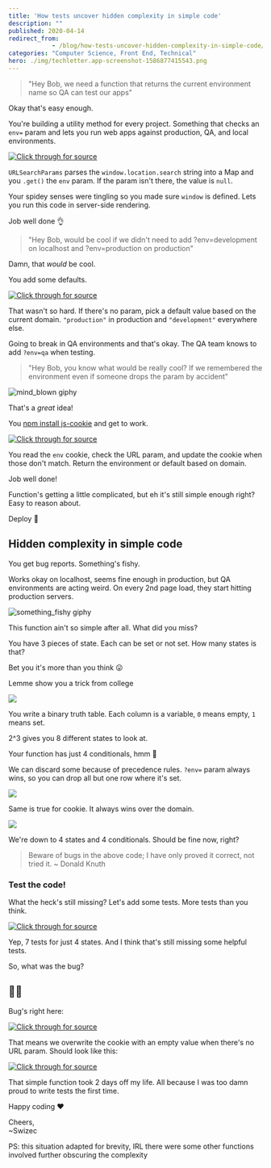 ```yaml
---
title: 'How tests uncover hidden complexity in simple code'
description: ""
published: 2020-04-14
redirect_from: 
            - /blog/how-tests-uncover-hidden-complexity-in-simple-code/swizec/9371
categories: "Computer Science, Front End, Technical"
hero: ./img/techletter.app-screenshot-1586877415543.png
---
```


> "Hey Bob, we need a function that returns the current environment name so QA can test our apps"

Okay that's easy enough.

You're building a utility method for every project. Something that checks an `env=` param and lets you run web apps against production, QA, and local environments.

[![Click through for source](./img/techletter.app-screenshot-1586877415543.png)](https://carbon.now.sh/?bg=rgba(255,255,255,1)&t=seti&l=typescript&ds=true&wc=true&wa=true&pv=48px&ph=32px&ln=false&code=class%20EnvironmentHelper%20%7B%0A%20%20%20%20get%20currentEnvironment()%3A%20string%20%7C%20null%20%7B%0A%20%20%20%20%20%20%20%20%09let%20env%20%3D%20null%3B%0A%20%20%20%20%20%20%20%20if%20(typeof%20window%20!%3D%3D%20%22undefined%22)%20%7B%0A%20%20%20%20%20%20%20%20%20%20%20%20env%20%3D%0A%20%20%20%20%20%20%20%20%20%20%20%20%20%20%20%20new%20URLSearchParams(window.location.search).get(%22env%22)%3B%0A%20%20%20%20%20%20%20%20%7D%0A%0A%20%20%20%20%20%20%20%20return%20env%3B%0A%20%20%20%20%7D)

`URLSearchParams` parses the `window.location.search` string into a Map and you `.get()` the `env` param. If the param isn't there, the value is `null`.

Your spidey senses were tingling so you made sure `window` is defined. Lets you run this code in server-side rendering.

Job well done 👌

> "Hey Bob, would be cool if we didn't need to add ?env=development on localhost and ?env=production on production"

Damn, that _would_ be cool.

You add some defaults.

[![Click through for source](./img/techletter.app-screenshot-1586877415495.png)](https://carbon.now.sh/?bg=rgba(255,255,255,1)&t=seti&l=typescript&ds=true&wc=true&wa=true&pv=48px&ph=32px&ln=false&code=class%20EnvironmentHelper%20%7B%0A%20%20%20%20private%20get%20defaultEnvironment()%20%7B%0A%20%20%20%20%20%20%20%20return%20window.location.hostname.endsWith(%22company.com%22)%0A%20%20%20%20%20%20%20%20%20%20%20%20%3F%20%22production%22%0A%20%20%20%20%20%20%20%20%20%20%20%20%3A%20%22development%22%3B%0A%20%20%20%20%7D%0A%20%20%20%20%0A%20%20%20%20get%20currentEnvironment()%3A%20string%20%7B%0A%20%20%20%20%20%20%20%20%09let%20env%20%3D%20null%3B%0A%20%20%20%20%20%20%20%20if%20(typeof%20window%20!%3D%3D%20%22undefined%22)%20%7B%0A%20%20%20%20%20%20%20%20%20%20%20%20env%20%3D%0A%20%20%20%20%20%20%20%20%20%20%20%20%20%20%20%20new%20URLSearchParams(window.location.search).get(%22env%22)%3B%0A%20%20%20%20%20%20%20%20%7D%0A%0A%20%20%20%20%20%20%20%20return%20env%20%7C%7C%20this.defaultEnvironment%3B%0A%20%20%20%20%7D)

That wasn't so hard. If there's no param, pick a default value based on the current domain. `"production"` in production and `"development"` everywhere else.

Going to break in QA environments and that's okay. The QA team knows to add `?env=qa` when testing.

> "Hey Bob, you know what would be really cool? If we remembered the environment even if someone drops the param by accident"

![mind_blown giphy](./img/media-xT0xeJpnrWC4XWblEk-giphy-downsized-medium.gif)

That's a _great_ idea!

You [npm install js-cookie](https://www.npmjs.com/package/js-cookie) and get to work.

[![Click through for source](./img/techletter.app-screenshot-1586877415484.png)](https://carbon.now.sh/?bg=rgba(255,255,255,1)&t=seti&l=typescript&ds=true&wc=true&wa=true&pv=48px&ph=32px&ln=false&code=import%20Cookies%20from%20%22js-cookie%22%3B%0A%0Aclass%20EnvironmentHelper%20%7B%0A%20%20%20%20private%20get%20defaultEnvironment()%20%7B%0A%20%20%20%20%20%20%20%20return%20window.location.hostname.endsWith(%22company.com%22)%0A%20%20%20%20%20%20%20%20%20%20%20%20%3F%20%22production%22%0A%20%20%20%20%20%20%20%20%20%20%20%20%3A%20%22development%22%3B%0A%20%20%20%20%7D%0A%20%20%20%20%0A%20%20%20%20get%20currentEnvironment()%3A%20string%20%7B%0A%20%20%20%20%20%20%20%20%09let%20env%20%3D%20Cookies.get(%22env%22)%3B%0A%20%20%20%20%20%20%20%20%09%0A%20%20%20%20%20%20%20%20if%20(typeof%20window%20!%3D%3D%20%22undefined%22)%20%7B%0A%20%20%20%20%20%20%20%20%20%20%20%20env%20%3D%0A%20%20%20%20%20%20%20%20%20%20%20%20%20%20%20%20new%20URLSearchParams(window.location.search).get(%22env%22)%3B%0A%20%20%20%20%20%20%20%20%7D%0A%20%20%20%20%20%20%20%20%0A%20%20%20%20%20%20%20%20if%20(env%20!%3D%3D%20Cookies.get(%22env%22))%20%7B%0A%20%20%20%20%20%20%20%20%20%20%20%20Cookies.set(%22env%22%2C%20env)%3B%0A%20%20%20%20%20%20%20%20%7D%0A%0A%20%20%20%20%20%20%20%20return%20env%20%7C%7C%20this.defaultEnvironment%3B%0A%20%20%20%20%7D)

You read the `env` cookie, check the URL param, and update the cookie when those don't match. Return the environment or default based on domain.

Job well done!

Function's getting a little complicated, but eh it's still simple enough right? Easy to reason about.

Deploy 🚀

## Hidden complexity in simple code

You get bug reports. Something's fishy.

Works okay on localhost, seems fine enough in production, but QA environments are acting weird. On every 2nd page load, they start hitting production servers.

![something_fishy giphy](./img/media-cmqZq4YiaWAZQ0h4Rr-giphy.gif)

This function ain't so simple after all. What did you miss?

You have 3 pieces of state. Each can be set or not set. How many states is that?

Bet you it's more than you think 😛

Lemme show you a trick from college

![](./img/zZNVUdJ.png)

You write a binary truth table. Each column is a variable, `0` means empty, `1` means set.

2^3 gives you 8 different states to look at.

Your function has just 4 conditionals, hmm 🤔

We can discard some because of precedence rules. `?env=` param always wins, so you can drop all but one row where it's set.

![](./img/K3LySTD.png)

Same is true for cookie. It always wins over the domain.

![](./img/Ei311cv.png)

We're down to 4 states and 4 conditionals. Should be fine now, right?

> Beware of bugs in the above code; I have only proved it correct, not tried it. ~ Donald Knuth

### Test the code!

What the heck's still missing? Let's add some tests. More tests than you think.

[![Click through for source](./img/techletter.app-screenshot-1586877415427.png)](https://carbon.now.sh/?bg=rgba(255,255,255,1)&t=seti&l=typescript&ds=true&wc=true&wa=true&pv=48px&ph=32px&ln=false&code=describe(%22currentEnvironment%22%2C%20()%20%3D%3E%20%7B%0A%20%20%20%20describe(%22no%20cookie%2C%20no%20url%20param%22%2C%20()%20%3D%3E%20%7B%0A%20%20%20%20%20%20%20%20it(%22returns%20development%20for%20localhost%22%2C%20()%20%3D%3E%20%7B%0A%20%20%20%20%20%20%20%20%20%20%20%20mockEnvCookie(%22%22)%3B%0A%20%20%20%20%20%20%20%20%20%20%20%20mockEnvParam(%22%22)%3B%0A%20%20%20%20%20%20%20%20%20%20%20%20window.location.hostname%20%3D%20%22localhost%22%3B%0A%20%20%20%20%20%20%20%20%20%20%20%20expect(EnvironmentHelper.currentEnvironment).toBe(%22development%22)%3B%0A%20%20%20%20%20%20%20%20%7D)%3B%0A%0A%20%20%20%20%20%20%20%20it(%22returns%20production%20for%20yup.com%22%2C%20()%20%3D%3E%20%7B%0A%20%20%20%20%20%20%20%20%20%20%20%20mockEnvCookie(%22%22)%3B%0A%20%20%20%20%20%20%20%20%20%20%20%20mockEnvParam(%22%22)%3B%0A%20%20%20%20%20%20%20%20%20%20%20%20window.location.hostname%20%3D%20%22company.com%22%3B%0A%20%20%20%20%20%20%20%20%20%20%20%20expect(EnvironmentHelper.currentEnvironment).toBe(%22production%22)%3B%0A%20%20%20%20%20%20%20%20%7D)%3B%0A%20%20%20%20%7D)%3B%0A%0A%20%20%20%20describe(%22no%20cookie%2C%20yes%20url%20param%22%2C%20()%20%3D%3E%20%7B%0A%20%20%20%20%20%20%20%20it(%22returns%20url%20param%22%2C%20()%20%3D%3E%20%7B%0A%20%20%20%20%20%20%20%20%20%20%20%20mockEnvCookie(%22%22)%3B%0A%20%20%20%20%20%20%20%20%20%20%20%20mockEnvParam(%22swizec%22)%3B%0A%20%20%20%20%20%20%20%20%20%20%20%20expect(EnvironmentHelper.currentEnvironment).toBe(%22swizec%22)%3B%0A%20%20%20%20%20%20%20%20%7D)%3B%0A%0A%20%20%20%20%20%20%20%20it(%22sets%20cookie%22%2C%20()%20%3D%3E%20%7B%0A%20%20%20%20%20%20%20%20%20%20%20%20mockEnvCookie(%22%22)%3B%0A%20%20%20%20%20%20%20%20%20%20%20%20mockEnvParam(%22swizec%22)%3B%0A%0A%20%20%20%20%20%20%20%20%20%20%20%20EnvironmentHelper.currentEnvironment%3B%0A%0A%20%20%20%20%20%20%20%20%20%20%20%20expect(Cookies.get(%22env%22)).toBe(%22swizec%22)%3B%0A%20%20%20%20%20%20%20%20%7D)%3B%0A%20%20%20%20%7D)%3B%0A%0A%20%20%20%20describe(%22yes%20cookie%2C%20no%20url%20param%22%2C%20()%20%3D%3E%20%7B%0A%20%20%20%20%20%20%20%20it(%22returns%20cookie%22%2C%20()%20%3D%3E%20%7B%0A%20%20%20%20%20%20%20%20%20%20%20%20mockEnvCookie(%22swizec%22)%3B%0A%20%20%20%20%20%20%20%20%20%20%20%20mockEnvParam(%22%22)%3B%0A%20%20%20%20%20%20%20%20%20%20%20%20expect(EnvironmentHelper.currentEnvironment).toBe(%22swizec%22)%3B%0A%20%20%20%20%20%20%20%20%7D)%3B%0A%20%20%20%20%7D)%3B%0A%0A%20%20%20%20describe(%22yes%20cookie%2C%20yes%20url%20param%22%2C%20()%20%3D%3E%20%7B%0A%20%20%20%20%20%20%20%20it(%22returns%20url%20param%22%2C%20()%20%3D%3E%20%7B%0A%20%20%20%20%20%20%20%20%20%20%20%20mockEnvCookie(%22swizec%22)%3B%0A%20%20%20%20%20%20%20%20%20%20%20%20mockEnvParam(%22development%22)%3B%0A%20%20%20%20%20%20%20%20%20%20%20%20expect(EnvironmentHelper.currentEnvironment).toBe(%22development%22)%3B%0A%20%20%20%20%20%20%20%20%7D)%3B%0A%0A%20%20%20%20%20%20%20%20it(%22updates%20cookie%22%2C%20()%20%3D%3E%20%7B%0A%20%20%20%20%20%20%20%20%20%20%20%20mockEnvCookie(%22swizec%22)%3B%0A%20%20%20%20%20%20%20%20%20%20%20%20mockEnvParam(%22development%22)%3B%0A%0A%20%20%20%20%20%20%20%20%20%20%20%20EnvironmentHelper.currentEnvironment%3B%0A%0A%20%20%20%20%20%20%20%20%20%20%20%20expect(Cookies.get(%22env%22)).toBe(%22development%22)%3B%0A%20%20%20%20%20%20%20%20%7D)%3B%0A%20%20%20%20%7D)%3B%0A%7D)%3B)

Yep, 7 tests for just 4 states. And I think that's still missing some helpful tests.

So, what was the bug?

## 🤦‍♀️

Bug's right here:

[![Click through for source](./img/techletter.app-screenshot-1586877415481.png)](https://carbon.now.sh/?bg=rgba(255,255,255,1)&t=seti&l=typescript&ds=true&wc=true&wa=true&pv=48px&ph=32px&ln=false&code=if%20(env%20!%3D%3D%20Cookies.get(%22env%22))%20%7B%0A%20%20%20%20Cookies.set(%22env%22%2C%20env)%3B%0A%7D)

That means we overwrite the cookie with an empty value when there's no URL param. Should look like this:

[![Click through for source](./img/techletter.app-screenshot-1586877415231.png)](https://carbon.now.sh/?bg=rgba(255,255,255,1)&t=seti&l=typescript&ds=true&wc=true&wa=true&pv=48px&ph=32px&ln=false&code=if%20(env%20%26%26%20env%20!%3D%3D%20Cookies.get(%22yup-env%22))%20%7B%0A%20%20%20%20Cookies.set(%22yup-env%22%2C%20env)%3B%0A%7D)

That simple function took 2 days off my life. All because I was too damn proud to write tests the first time.

Happy coding ❤️

Cheers,  
~Swizec

PS: this situation adapted for brevity, IRL there were some other functions involved further obscuring the complexity
